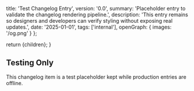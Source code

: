 
  title: 'Test Changelog Entry',
  version: '0.0',
  summary: 'Placeholder entry to validate the changelog rendering pipeline.',
  description: 'This entry remains so designers and developers can verify styling without exposing real updates.',
  date: '2025-01-01',
  tags: ['internal'],
  openGraph: {
    images: '/og.png'
  }
};

  return <ChangelogPostLayout metadata={metadata}>{children}</ChangelogPostLayout>;
}

## Testing Only

This changelog item is a test placeholder kept while production entries are offline.
